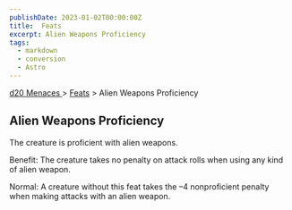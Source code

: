 ```yaml
---
publishDate: 2023-01-02T00:00:00Z
title:  Feats
excerpt: Alien Weapons Proficiency
tags:
  - markdown
  - conversion
  - Astro
---
```


[ d20 Menaces ](/#menacesD20) > [ Feats](menaces-d20-feats-index) > Alien Weapons Proficiency

##  Alien Weapons Proficiency

The creature is proficient with alien weapons.

Benefit: The creature takes no penalty on attack rolls when using any kind of
alien weapon.

Normal: A creature without this feat takes the –4 nonproficient penalty when
making attacks with an alien weapon.


